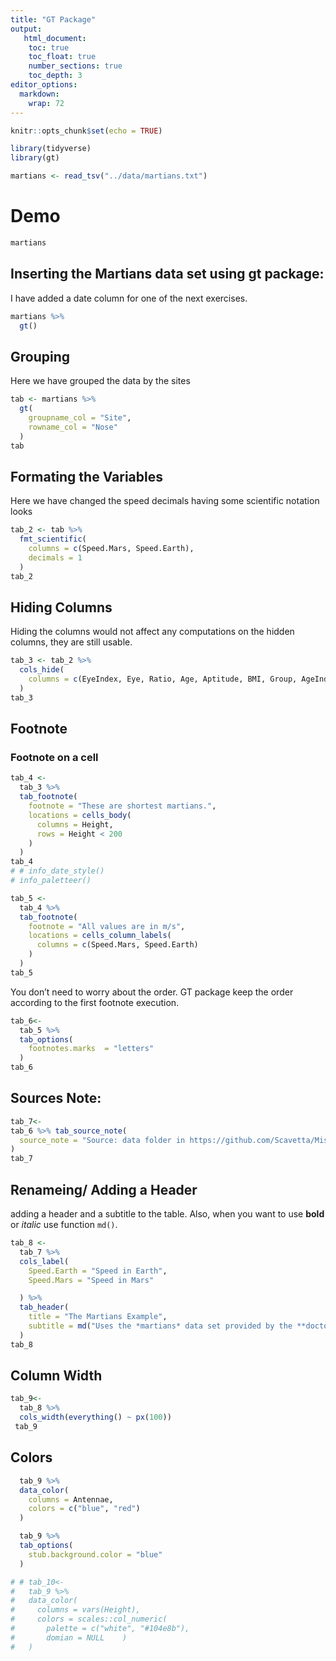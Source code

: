 ---
title: "GT Package"
output:
   html_document:
    toc: true
    toc_float: true
    number_sections: true
    toc_depth: 3
editor_options: 
  markdown: 
    wrap: 72
---

```{r setup, echo=FALSE}
knitr::opts_chunk$set(echo = TRUE)
```


```{r  cache=FALSE}
library(tidyverse)
library(gt)

martians <- read_tsv("../data/martians.txt")
```

# Demo 

```{r}
martians
```
## Inserting the Martians data set using gt package:
I have added a date column for one of the next exercises.
```{r}
martians %>% 
  gt()

```
## Grouping 
Here we have grouped the data by the sites
```{r}
tab <- martians %>% 
  gt(
    groupname_col = "Site",
    rowname_col = "Nose"
  )
tab
```

## Formating the Variables 

Here we have changed the speed decimals having some scientific notation looks 
```{r}
tab_2 <- tab %>% 
  fmt_scientific(
    columns = c(Speed.Mars, Speed.Earth),
    decimals = 1
  )
tab_2
```

## Hiding Columns 

Hiding the columns would not affect any computations on the hidden columns, they are still usable. 

```{r}
tab_3 <- tab_2 %>% 
  cols_hide(
    columns = c(EyeIndex, Eye, Ratio, Age, Aptitude, BMI, Group, AgeIndex, Height_UnequalVar, Height_UnequalVar8)
  )
tab_3
```
## Footnote 
### Footnote on a cell

```{r}
tab_4 <- 
  tab_3 %>% 
  tab_footnote(
    footnote = "These are shortest martians.",
    locations = cells_body(
      columns = Height,
      rows = Height < 200
    )
  )
tab_4
# # info_date_style()
# info_paletteer()
```


```{r}
tab_5 <- 
  tab_4 %>% 
  tab_footnote(
    footnote = "All values are in m/s",
    locations = cells_column_labels(
      columns = c(Speed.Mars, Speed.Earth)
    )
  )
tab_5
```
You don't need to worry about the order. GT package keep the order according to the first footnote execution.

```{r}

tab_6<-
  tab_5 %>% 
  tab_options(
    footnotes.marks  = "letters"
  )
tab_6
```

## Sources Note:
```{r}
tab_7<- 
tab_6 %>% tab_source_note(
  source_note = "Source: data folder in https://github.com/Scavetta/Misk-DSI-2021-01" 
)
tab_7
```


## Renameing/ Adding a Header 

adding a header and a subtitle to the table.
Also, when you want to use **bold** or *italic* use function `md()`.

```{r}
tab_8 <-
  tab_7 %>% 
  cols_label(
    Speed.Earth = "Speed in Earth",
    Speed.Mars = "Speed in Mars"

  ) %>% 
  tab_header(
    title = "The Martians Example",
    subtitle = md("Uses the *martians* data set provided by the **doctor**")
  )
tab_8
```



## Column Width 

```{r}

tab_9<-
  tab_8 %>%
  cols_width(everything() ~ px(100))
 tab_9
```
## Colors 

```{r}

  tab_9 %>% 
  data_color(
    columns = Antennae,
    colors = c("blue", "red")
  )
```
```{r}

  tab_9 %>% 
  tab_options(
    stub.background.color = "blue"
  )
```

```{r}
# # tab_10<-
#   tab_9 %>%
#   data_color(
#     columns = vars(Height),
#     colors = scales::col_numeric(
#       palette = c("white", "#104e8b"),
#       domian = NULL    )
#   )
```

